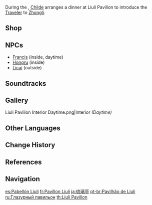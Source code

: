{{Location Infobox
|image        = <gallery>
Liuli Pavilion Exterior.png|Exterior
Liuli Pavilion Interior Nighttime.png|Interior
</gallery>
|type         = Point of Interest
|type2        = Instance
|region       = Liyue
|area         = Sea of Clouds
|subarea      = Liyue Harbor
|poi          = Feiyun Slope
}}
{{Location Intro|{{Lang|'''Liuli Pavilion'''|zh=琉璃亭|zh_rm=Liúlí-tíng|zh_tl=Glaze Pavilion}}|description=<p>{{If Self|Liuli Pavilion|It|Liuli Pavilion}} is the leading establishment for Li-style cuisine in Liyue.</p>}}

During the {{Quest|An Organization Known as Wangsheng}}, [[Childe]] arranges a dinner at Liuli Pavilion to introduce the [[Traveler]] to [[Zhongli]].

==Shop==
{{Vendor|Licai}}

==NPCs==
* [[Francis]] (inside, daytime)
* [[Hongru]] (inside)
* [[Licai]] (outside)

==Soundtracks==
{{Soundtracks by Category Table|type=location}}

==Gallery==
<gallery>
Liuli Pavilion Interior Daytime.png|Interior ''(Daytime)''
</gallery>

==Other Languages==
{{Other Languages
|en      = Liuli Pavilion
|zhs     = 琉璃亭
|zhs_rm  = Liúlí-tíng
|zht     = 琉璃亭
|zht_rm  = Liúlí-tíng
|zh_tl   = Glaze Pavilion
|zh_note = {{zh|琉璃|rm=Liúlí}} may also translate to "lapis lazuli" or "glass."
|ja      = 琉璃亭
|ja_rm   = Ruri-tei<ref>{{Ref/Quest|Teucer's Terrific Tour|note=Japanese Voice-Over}}</ref>
|ja_tl   = Glaze Pavilion{{Sino|ja}}
|ko      = {{tt|유리정|琉璃亭}}
|ko_rm   = Yuri-jeong
|ko_tl   = Glaze Pavilion{{Sino|ko}}
|es      = Pabellón Liuli
|es_tl   = Liuli Pavilion
|fr      = Pavillon Liuli
|fr_tl   = Liuli Pavilion
|ru      = Глазурный павильон
|ru_tl   = Glaze Pavilion
|th      = Liuli Pavilion
|vi      = {{tt|Lưu Ly Đình|琉璃亭}}
|vi_tl   = Glaze Pavilion{{Sino|vi}}
|de      = Liuli-Pavillon
|de_tl   = Liuli Pavilion
|id      = Liuli Pavilion
|pt      = Pavilhão de Liuli
|pt_tl   = Liuli Pavilion
|tr      = Liuli Konağı
|tr_tl   = 
|it      = Padiglione Liuli
|it_tl   = 
}}

==Change History==
{{Change History|1.0}}

==References==
{{Reflist}}

==Navigation==
{{PoI Navbox|Liyue}}

[[es:Pabellón Liuli]]
[[fr:Pavillon Liuli]]
[[ja:琉璃亭]]
[[pt-br:Pavilhão de Liuli]]
[[ru:Глазурный павильон]]
[[th:Liuli Pavilion]]